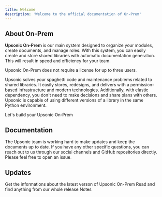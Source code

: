 ```yaml
---
title: Welcome
description: 'Welcome to the official documentation of On-Prem'
---
```



## About On-Prem
**Upsonic On-Prem** is our main system designed to organize your modules, create documents, and manage roles. With this system, you can easily create and store shared libraries with automatic documentation generation. This will result in speed and efficiency for your team.

<Note>Upsonic On-Prem does not require a license for up to three users.</Note>

Upsonic solves your spaghetti code and maintenance problems related to shared libraries. It easily stores, redesigns, and delivers with a permission-based infrastructure and modern technologies. Additionally, with elastic dependency, you don't need to make decisions and share plans with others. Upsonic is capable of using different versions of a library in the same Python environment.


<Card title="Getting Started" href="/on-prem/getting_started" icon="download" iconType="duotone" color="#01EE8A" >
  Let's build your Upsonic On-Prem
</Card>



## Documentation
The Upsonic team is working hard to make updates and keep the documents up to date. If you have any other specific questions, you can reach out to us through our social channels and GitHub repositories directly. Please feel free to open an issue.


## Updates
<CardGroup cols={2}>
  <Card title="What News ?" href="/on-prem/what_news" icon="book" iconType="duotone" color="#01EE8A">
    Get the informations about the latest verson of Upsonic On-Prem
  </Card>
  <Card title="Release Notes" href="/on-prem/release_notes" icon="book" iconType="duotone" color="#74C0FC">
    Read and find anything from our whole release Notes
  </Card>
</CardGroup>

